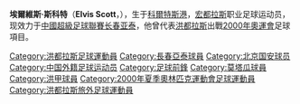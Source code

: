 {{noteTA
|T=zh-tw:艾維斯·史考特;zh-cn:埃尔维斯·斯科特;zh-hk:埃爾維斯·史葛;
|G1=Show
|1=zh-tw:艾維斯;zh-cn:埃尔维斯;zh-hk:埃爾維斯;
|2=zh-tw:史考特;zh-cn:斯科特;zh-hk:史葛;
}}
{{Infobox Football biography |
  playername = 埃爾維斯|
  image = |
  fullname = Elvis Geovany Scott Ruiz|
  nickname = |
  dateofbirth = {{birth date and age|1978|8|1|df=y}} |
  cityofbirth = [[科爾特斯港|科爾特斯港]] |
  countryofbirth = [[洪都拉斯|洪都拉斯]] |
  height = {{height|m=1.82}} |
  currentclub  = [[长春亚泰|长春亚泰]] |
  clubnumber = 9 |
  position = [[前鋒_(足球)|前鋒]] |
  youthyears = <!--No info--> |
  youthclubs = <!--No info--> |
  years = 1999-01<br>2003-06<br>2006-<br>2008 |
  clubs = {{tsl|en|Club Deportivo Platense||普拉頓斯}}<br>[[奧林比亞體育會|奧林匹亞]]<br>[[長春亞泰|長春亞泰]]<BR>→[[北京國安|北京國安]]''(租借)'' | 
  caps(goals) = ? (?)<br>? (?)<BR>39 (18)<br>11 (1)|
  nationalyears = 2006|
  nationalteam = [[洪都拉斯國家足球隊|洪都拉斯]] |
  nationalcaps(goals) = 1 (0) |
  pcupdate = November 15, 2007 |
  ntupdate = 2006
}}
'''埃爾維斯·斯科特'''（'''Elvis Scott'''，{{bd|1978年|8月1日|||S}}），生于[[科爾特斯港|科爾特斯港]]，[[宏都拉斯|宏都拉斯]]职业足球运动员，现效力于[[中國超級足球聯賽|中國超級足球聯賽]][[长春亚泰|长春亚泰]]，他曾代表[[洪都拉斯國家足球隊|洪都拉斯]]出戰[[2000年奧運會|2000年奧運會]]足球項目。

{{2009年长春亚泰名单}}

{{DEFAULTSORT:SCOTT, Elvis}}
[[Category:洪都拉斯足球運動員|Category:洪都拉斯足球運動員]]
[[Category:長春亞泰球員|Category:長春亞泰球員]]
[[Category:北京国安球员|Category:北京国安球员]]
[[Category:中国外籍足球运动员|Category:中国外籍足球运动员]]
[[Category:足球前鋒|Category:足球前鋒]]
[[Category:莫塔瓜球員|Category:莫塔瓜球員]]
[[Category:洪甲球員|Category:洪甲球員]]
[[Category:2000年夏季奧林匹克運動會足球運動員|Category:2000年夏季奧林匹克運動會足球運動員]]
[[Category:洪都拉斯旅外足球運動員|Category:洪都拉斯旅外足球運動員]]